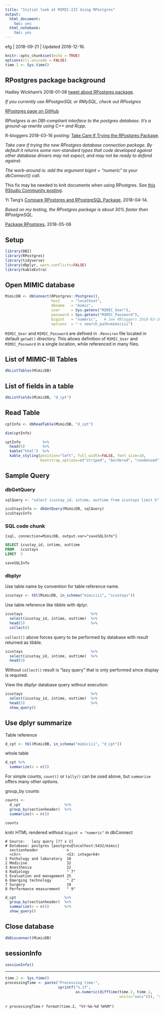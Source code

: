 ```yaml
---
title: "Initial look at MIMIC-III Using RPostgres"
output:
  html_document:
    toc: yes
  html_notebook:
    toc: yes
---
```


efg | 2018-09-21 | Updated 2018-12-16.

```r
knitr::opts_chunk$set(echo = TRUE)
options(cli.unicode = FALSE)
time.1 <- Sys.time()
```

## RPostgres package background

Hadley Wickham's 2018-01-08 [tweet about RPostgres package](https://twitter.com/hadleywickham/status/950378112759541761?lang=en).

*If you currently use RPostgreSQL or RMySQL, check out RPostgres*

[RPostgres page on GitHub](https://github.com/r-dbi/RPostgres)

*RPostgres is an DBI-compliant interface to the postgres database. It's a ground-up rewrite using C++ and Rcpp.*

R-bloggers 2018-03-16 posting:  [Take Care If Trying the RPostgres Package](https://www.r-bloggers.com/take-care-if-trying-the-rpostgres-package/).

*Take care if trying the new RPostgres database connection package. By default it returns some non-standard types that code developed against other database drivers may not expect, and may not be ready to defend against.*

*The work-around is: add the argument bigint = "numeric" to your dbConnect() call.*

This fix may be needed to knit documents when using RPostgres.  See [this RStudio Community posting](https://community.rstudio.com/t/rpostgres-query-works-interactively-in-notebook-but-will-not-knit/14858/4).

Yi Tang's [Compare RPostgres and RPostgreSQL Package](http://blog.yitang.uk/2016/04/14/compare-rpostgres-and-rpostgresql-package/), 2018-04-14.

*Based on my testing, the RPostgres package is about 30% faster than RPostgreSQL.*

[Package RPostgres](https://cran.r-project.org/web/packages/RPostgres/RPostgres.pdf), 2018-05-06

## Setup

```r
library(DBI)
library(RPostgres)
library(tidyverse)
library(dbplyr, warn.conflicts=FALSE)
library(kableExtra)
```

## Open MIMIC database

```r
MimicDB <- dbConnect(RPostgres::Postgres(), 
                     host     = "localhost",
                     dbname   = "mimic",
                     user     = Sys.getenv("MIMIC_User"),
                     password = Sys.getenv("MIMIC_Password"),
                     bigint   = "numeric",   # See RBloggers 2018-03-16 posting
                     options  = "-c search_path=mimiciii")
```

`MIMIC_User` and `MIMIC_Password` are defined in `.Renviron` file located in default `getwd()` directory.  This allows definition of `MIMIC_User` and `MIMIC_Password` in a single location, while referenced in many files.

## List of MIMIC-III Tables

```r
dbListTables(MimicDB)
```

## List of fields in a table

```r
dbListFields(MimicDB, "d_cpt")
```

## Read Table

```r
cptInfo <- dbReadTable(MimicDB, "d_cpt")

dim(cptInfo)
```

```r
cptInfo          %>% 
  head(5)        %>%
  kable("html")  %>%
  kable_styling(position="left", full_width=FALSE, font_size=10,
                bootstrap_options=c("striped", "bordered", "condensed"))
```

## Sample Query

### dbGetQuery

```r
sqlQuery <- "select icustay_id, intime, outtime from icustays limit 5"

icuStaysInfo <- dbGetQuery(MimicDB, sqlQuery)
icuStaysInfo 
```

### SQL code chunk

    {sql, connection=MimicDB, output.var="saveSQLInfo"}

```sql
SELECT icustay_id, intime, outtime
FROM   icustays
LIMIT  5
```

```r
saveSQLInfo
```

### dbplyr

Use table name by convention for table reference name.

```r
icustays <- tbl(MimicDB, in_schema("mimiciii", "icustays"))
```

Use table reference like tibble with dplyr.

```r
icustays                               %>%
  select(icustay_id, intime, outtime)  %>%
  head(5)                              %>%
  collect()
```

`collect()` above forces query to be performed by database with result returned as tibble.

```r
icustays                               %>%
  select(icustay_id, intime, outtime)  %>%
  head(5)                             
```

Without `collect()` result is "lazy query" that is only performed since display is required.

View the dbplyr database query without execution:

```r
icustays                               %>%
  select(icustay_id, intime, outtime)  %>%
  head(5)                              %>%
  show_query()
```

## Use dplyr summarize

Table reference 

```r
d_cpt <- tbl(MimicDB, in_schema("mimiciii", "d_cpt"))
```

whole table

```r
d_cpt %>%
  summarize(n = n())
```

For simple counts, `count()` or `tally()` can be used above, but `summarize` offers many other options.

group_by counts

```r
counts <- 
  d_cpt                    %>% 
  group_by(sectionheader)  %>%
  summarize(n = n())       

counts
```

knitr HTML rendered without `bigint = "numeric"` in dbConnect

```
# Source:   lazy query [?? x 2]
# Database: postgres [postgres@localhost:5432/mimic]
  sectionheader             n              
  <chr>                     <S3: integer64>
1 Pathology and laboratory  18             
2 Medicine                  32             
3 Anesthesia                22             
4 Radiology                 " 7"           
5 Evaluation and management 25             
6 Emerging technology       " 2"           
7 Surgery                   19             
8 Performance measurement   " 9"      
```

```r
d_cpt                      %>% 
  group_by(sectionheader)  %>%
  summarize(n = n())       %>%
  show_query()
```

## Close database

```r
dbDisconnect(MimicDB)
```

## sessionInfo

```r
sessionInfo()
```

*****

```r
time.2 <- Sys.time()
processingTime <- paste("Processing time:", 
                        sprintf("%.1f",
                                as.numeric(difftime(time.2, time.1,
                                                    units="secs"))), "secs\n")
```

`r processingTime`
`r format(time.2, "%Y-%m-%d %H%M")`
